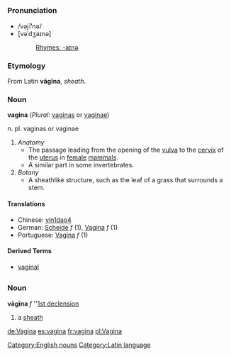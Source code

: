 =={{en}}==
[[Category:English nouns]]
===Pronunciation===
*/vəjī'''ʹ'''nə/
*[vəˈdʒaɪnə]
*:[[Rhymes:English:-aɪnə|Rhymes: -aɪnə]]
===Etymology===
From Latin '''vāgīna''', ''sheath''.
===Noun===
'''vagina''' (''Plural:'' [[vaginas]] or [[vaginae]])

n. pl. vaginas or vaginae
#''Anatomy''
#*The passage leading from the opening of the [[vulva]] to the [[cervix]] of the [[uterus]] in [[female]] [[mammal]]s.
#*A similar part in some invertebrates.
#''Botany''
#*A sheathlike structure, such as the leaf of a grass that surrounds a stem.

====Translations====
*Chinese: [[yin1dao4]]
*German: [[Scheide]] ''f'' (1), [[Vagina]] ''f'' (1)
*Portuguese: [[Vagina]] ''f'' (1)

====Derived Terms====
*[[vaginal]]

=={{la}}==
[[Category:Latin language]]
===Noun===
'''vāgīna''' ''f'' ''[[Wiktionary Appendix:Latin first declension|1st declension]]

#a [[sheath]]

[[de:Vagina]]
[[es:vagina]]
[[fr:vagina]]
[[pl:Vagina]]